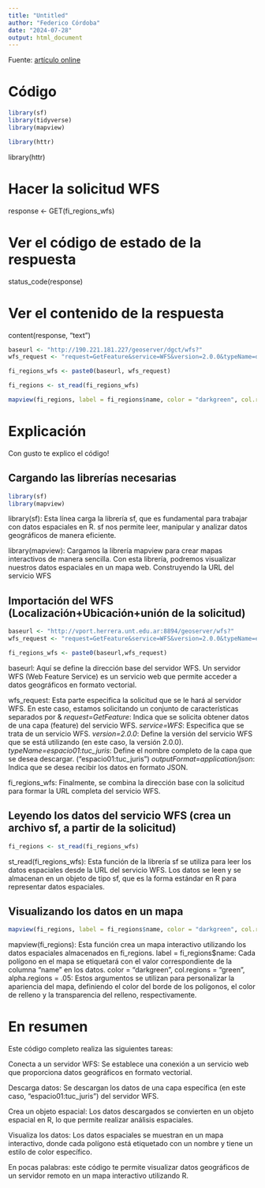 ```yaml
---
title: "Untitled"
author: "Federico Córdoba"
date: "2024-07-28"
output: html_document
---
```

Fuente: [artículo online](https://twiav.nl/en/WFS_R.php)


# Código

```r
library(sf)
library(tidyverse)
library(mapview)
```
```r
library(httr)
```

library(httr)

# Hacer la solicitud WFS
response <- GET(fi_regions_wfs)

# Ver el código de estado de la respuesta
status_code(response)

# Ver el contenido de la respuesta
content(response, "text")









```r
baseurl <- "http://190.221.181.227/geoserver/dgct/wfs?"
wfs_request <- "request=GetFeature&service=WFS&version=2.0.0&typeName=dgct:parcelas&outputFormat=application/json"

fi_regions_wfs <- paste0(baseurl, wfs_request)
```

```r
fi_regions <- st_read(fi_regions_wfs)
```
```r
mapview(fi_regions, label = fi_regions$name, color = "darkgreen", col.regions = "green", alpha.regions = .05)
```

# Explicación

Con gusto te explico el código!

## Cargando las librerías necesarias

```r
library(sf)
library(mapview)
```

library(sf): 
Esta línea carga la librería sf, que es fundamental para trabajar con datos espaciales en R. sf nos permite leer, manipular y analizar datos geográficos de manera eficiente.

library(mapview):
Cargamos la librería mapview para crear mapas interactivos de manera sencilla. Con esta librería, podremos visualizar nuestros datos espaciales en un mapa web.
Construyendo la URL del servicio WFS

## Importación del WFS (Localización+Ubicación+unión de la solicitud)

```r
baseurl <- "http://vport.herrera.unt.edu.ar:8894/geoserver/wfs?"
wfs_request <- "request=GetFeature&service=WFS&version=2.0.0&typeName=espacio01:tuc_juris&outputFormat=application/json"

fi_regions_wfs <- paste0(baseurl,wfs_request)
```

baseurl: 
Aquí se define la dirección base del servidor WFS. Un servidor WFS (Web Feature Service) es un servicio web que permite acceder a datos geográficos en formato vectorial.

wfs_request: 
Esta parte especifica la solicitud que se le hará al servidor WFS. 
En este caso, estamos solicitando un conjunto de características separados por & 
    *request=GetFeature*: Indica que se solicita obtener datos de una capa (feature) del servicio WFS.
    *service=WFS*: Especifica que se trata de un servicio WFS.
    *version=2.0.0*: Define la versión del servicio WFS que se está utilizando (en este caso, la versión 2.0.0).
    *typeName=espacio01:tuc_juris*: Define el nombre completo de la capa que se desea descargar. ("espacio01:tuc_juris")
    *outputFormat=application/json*: Indica que se desea recibir los datos en formato JSON.

fi_regions_wfs: 
Finalmente, se combina la dirección base con la solicitud para formar la URL completa del servicio WFS.

## Leyendo los datos del servicio WFS (crea un archivo sf, a partir de la solicitud)

```r
fi_regions <- st_read(fi_regions_wfs)
```

st_read(fi_regions_wfs): 
Esta función de la librería sf se utiliza para leer los datos espaciales desde la URL del servicio WFS. Los datos se leen y se almacenan en un objeto de tipo sf, que es la forma estándar en R para representar datos espaciales.

## Visualizando los datos en un mapa

```r
mapview(fi_regions, label = fi_regions$name, color = "darkgreen", col.regions = "green", alpha.regions = .05)
```

mapview(fi_regions): Esta función crea un mapa interactivo utilizando los datos espaciales almacenados en fi_regions.
label = fi_regions$name: Cada polígono en el mapa se etiquetará con el valor correspondiente de la columna "name" en los datos.
color = "darkgreen", col.regions = "green", alpha.regions = .05: Estos argumentos se utilizan para personalizar la apariencia del mapa, definiendo el color del borde de los polígonos, el color de relleno y la transparencia del relleno, respectivamente.



# En resumen

Este código completo realiza las siguientes tareas:

Conecta a un servidor WFS: Se establece una conexión a un servicio web que proporciona datos geográficos en formato vectorial.

Descarga datos: Se descargan los datos de una capa específica (en este caso, "espacio01:tuc_juris") del servidor WFS.

Crea un objeto espacial: Los datos descargados se convierten en un objeto espacial en R, lo que permite realizar análisis espaciales.

Visualiza los datos: Los datos espaciales se muestran en un mapa interactivo, donde cada polígono está etiquetado con un nombre y tiene un estilo de color específico.

En pocas palabras: este código te permite visualizar datos geográficos de un servidor remoto en un mapa interactivo utilizando R.






